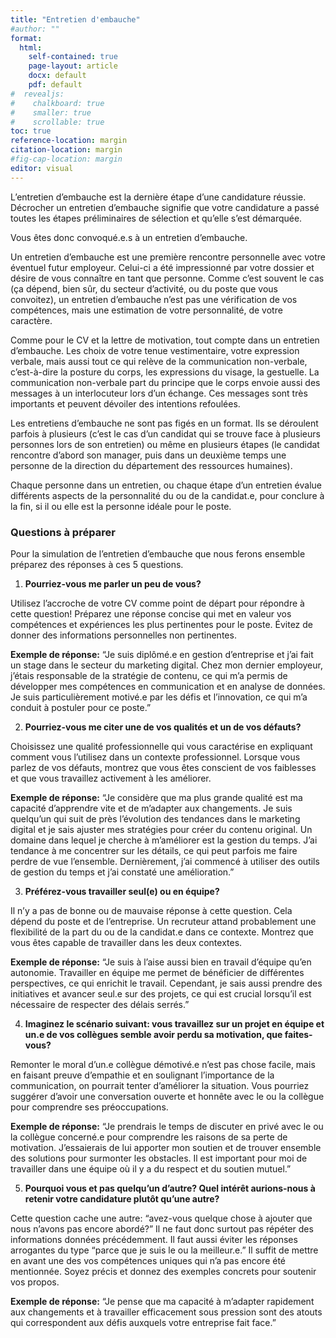 ```yaml
---
title: "Entretien d'embauche"
#author: ""
format: 
  html: 
    self-contained: true
    page-layout: article
    docx: default
    pdf: default
#  revealjs: 
#    chalkboard: true
#    smaller: true
#    scrollable: true
toc: true
reference-location: margin
citation-location: margin
#fig-cap-location: margin
editor: visual
---
```


L'entretien d'embauche est la dernière étape d'une candidature réussie. Décrocher un entretien d'embauche signifie que votre candidature a passé toutes les étapes préliminaires de sélection et qu'elle s'est démarquée.

Vous êtes donc convoqué.e.s à un entretien d'embauche.

Un entretien d'embauche est une première rencontre personnelle avec votre éventuel futur employeur. Celui-ci a été impressionné par votre dossier et désire de vous connaître en tant que personne. Comme c'est souvent le cas (ça dépend, bien sûr, du secteur d'activité, ou du poste que vous convoitez), un entretien d'embauche n'est pas une vérification de vos compétences, mais une estimation de votre personnalité, de votre caractère.

Comme pour le CV et la lettre de motivation, tout compte dans un entretien d'embauche. Les choix de votre tenue vestimentaire, votre expression verbale, mais aussi tout ce qui relève de la communication non-verbale, c'est-à-dire la posture du corps, les expressions du visage, la gestuelle. La communication non-verbale part du principe que le corps envoie aussi des messages à un interlocuteur lors d'un échange. Ces messages sont très importants et peuvent dévoiler des intentions refoulées.

Les entretiens d'embauche ne sont pas figés en un format. Ils se déroulent parfois à plusieurs (c'est le cas d'un candidat qui se trouve face à plusieurs personnes lors de son entretien) ou même en plusieurs étapes (le candidat rencontre d'abord son manager, puis dans un deuxième temps une personne de la direction du département des ressources humaines).

Chaque personne dans un entretien, ou chaque étape d'un entretien évalue différents aspects de la personnalité du ou de la candidat.e, pour conclure à la fin, si il ou elle est la personne idéale pour le poste.

### Questions à préparer

Pour la simulation de l'entretien d'embauche que nous ferons ensemble préparez des réponses à ces 5 questions.

1.  **Pourriez-vous me parler un peu de vous?**

Utilisez l'accroche de votre CV comme point de départ pour répondre à cette question! Préparez une réponse concise qui met en valeur vos compétences et expériences les plus pertinentes pour le poste. Évitez de donner des informations personnelles non pertinentes.

**Exemple de réponse:** "Je suis diplômé.e en gestion d'entreprise et j'ai fait un stage dans le secteur du marketing digital. Chez mon dernier employeur, j'étais responsable de la stratégie de contenu, ce qui m'a permis de développer mes compétences en communication et en analyse de données. Je suis particulièrement motivé.e par les défis et l'innovation, ce qui m'a conduit à postuler pour ce poste."

2.  **Pourriez-vous me citer une de vos qualités et un de vos défauts?**

Choisissez une qualité professionnelle qui vous caractérise en expliquant comment vous l'utilisez dans un contexte professionnel. Lorsque vous parlez de vos défauts, montrez que vous êtes conscient de vos faiblesses et que vous travaillez activement à les améliorer.

**Exemple de réponse:** "Je considère que ma plus grande qualité est ma capacité d'apprendre vite et de m'adapter aux changements. Je suis quelqu'un qui suit de près l'évolution des tendances dans le marketing digital et je sais ajuster mes stratégies pour créer du contenu original. Un domaine dans lequel je cherche à m'améliorer est la gestion du temps. J'ai tendance à me concentrer sur les détails, ce qui peut parfois me faire perdre de vue l'ensemble. Dernièrement, j'ai commencé à utiliser des outils de gestion du temps et j'ai constaté une amélioration."

3.  **Préférez-vous travailler seul(e) ou en équipe?**

Il n'y a pas de bonne ou de mauvaise réponse à cette question. Cela dépend du poste et de l'entreprise. Un recruteur attand probablement une flexibilité de la part du ou de la candidat.e dans ce contexte. Montrez que vous êtes capable de travailler dans les deux contextes.

**Exemple de réponse:** "Je suis à l'aise aussi bien en travail d'équipe qu'en autonomie. Travailler en équipe me permet de bénéficier de différentes perspectives, ce qui enrichit le travail. Cependant, je sais aussi prendre des initiatives et avancer seul.e sur des projets, ce qui est crucial lorsqu'il est nécessaire de respecter des délais serrés."

4.  **Imaginez le scénario suivant: vous travaillez sur un projet en équipe et un.e de vos collègues semble avoir perdu sa motivation, que faites-vous?**

Remonter le moral d'un.e collègue démotivé.e n'est pas chose facile, mais en faisant preuve d'empathie et en soulignant l'importance de la communication, on pourrait tenter d'améliorer la situation. Vous pourriez suggérer d'avoir une conversation ouverte et honnête avec le ou la collègue pour comprendre ses préoccupations.

**Exemple de réponse:** "Je prendrais le temps de discuter en privé avec le ou la collègue concerné.e pour comprendre les raisons de sa perte de motivation. J'essaierais de lui apporter mon soutien et de trouver ensemble des solutions pour surmonter les obstacles. Il est important pour moi de travailler dans une équipe où il y a du respect et du soutien mutuel."

5.  **Pourquoi vous et pas quelqu'un d'autre? Quel intérêt aurions-nous à retenir votre candidature plutôt qu'une autre?**

Cette question cache une autre: "avez-vous quelque chose à ajouter que nous n'avons pas encore abordé?" Il ne faut donc surtout pas répéter des informations données précédemment. Il faut aussi éviter les réponses arrogantes du type "parce que je suis le ou la meilleur.e." Il suffit de mettre en avant une des vos compétences uniques qui n'a pas encore été mentionnée. Soyez précis et donnez des exemples concrets pour soutenir vos propos.

**Exemple de réponse:** "Je pense que ma capacité à m'adapter rapidement aux changements et à travailler efficacement sous pression sont des atouts qui correspondent aux défis auxquels votre entreprise fait face."
